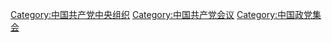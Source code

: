 {{Catmore}}

[[Category:中国共产党中央组织|Category:中国共产党中央组织]]
[[Category:中国共产党会议|Category:中国共产党会议]]
[[Category:中国政党集会|Category:中国政党集会]]